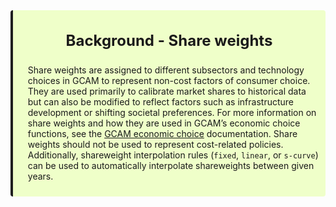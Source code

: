 <!-------------------------------------->
<!---Background - Share weights---------->
<!-------------------------------------->

<div class="warning" style='background-color:#EFFFC9; border-left: solid #1f1f1f 4px; border-radius: 4px; padding:0.7em;'>
<span>

<p style='text-align:center; font-size:24px'>
<b>Background - Share weights</b></p>

<p style='margin-left:1em;'>
Share weights are assigned to different subsectors and technology choices in GCAM to represent non-cost factors of consumer choice. They are used primarily to calibrate market shares to historical data but can also be modified to reflect factors such as infrastructure development or shifting societal preferences. For more information on share weights and how they are used in GCAM's economic choice functions, see the [GCAM economic choice](https://jgcri.github.io/gcam-doc/choice.html) documentation. Share weights should not be used to represent cost-related policies. Additionally, shareweight interpolation rules (`fixed`, `linear`, or `s-curve`) can be used to automatically interpolate shareweights between given years.
</p>
</span>
</div>

<br>
